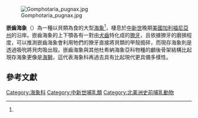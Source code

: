 {{automatic taxobox
| fossil_range = 晚[[中新世|中新世]]<br>{{fossilrange|7.2|5.3}}
| image = Gomphotaria pugnax life restoration.jpg
| image_caption = 嵌齒海象（''G. pugnax''）復原圖
| taxon = Gomphotaria
| authority = Barnes & Rashke, 1991
| type_species = '''''Gomphotaria pugnax'''''
| type_species_authority = Barnes & Rashke, 1991<ref name=BarnesRaschke>Barnes, L. G. and R. E. Raschke. 1991. ''Gomphotaria pugnax'', a new genus and species of Late Miocene Dusignathine Otariid Pinniped (Mammalia: Carnivora) from California. Natural History Museum of Los Angeles County, Contributions in Science 426:1-16.</ref>
}}
[[File:Gomphotaria_pugnax.jpg|thumb]]

'''嵌齒海象'''（{{lang-xm|Gomphotaria pugnax}}）為一種以貝類為食的大型{{link-en|杜希納海象亞科|dusignathine}}[[海象|海象]]<ref name=BarnesRaschke />，棲息於[[中新世|中新世]]晚期[[美國|美國]][[加利福尼亞州|加利福尼亞州]]的沿岸。嵌齒海象的上下顎各有一對由[[犬齒|犬齒]]特化成的[[獠牙|獠牙]]，且依據獠牙的磨損程度，可以推測嵌齒海象會利用牠們的獠牙直接將貝類的甲殼搗碎，而現存海象則是透過吸吮將貝肉吸出殼。嵌齒海象與其他杜希納海象亞科物種的顱後骨架結構比起現存海象更像是[[海獅|海獅]]，這代表海象科再過去具有比起現代更具備多樣性。

==參考文獻==
{{Reflist}}
{{Wikispecies}}
{{Commons|Gomphotaria}}
{{泛鰭足類|O.}}
{{paleo-stub}}
{{Taxonbar|from=Q5581272}}

[[Category:海象科|Category:海象科]]
[[Category:中新世哺乳類|Category:中新世哺乳類]]
[[Category:北美洲史前哺乳動物|Category:北美洲史前哺乳動物]]